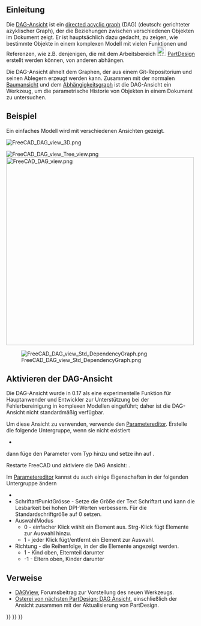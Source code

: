 <languages/>

<span id="Introduction"></span>
==Einleitung==

{{TOCright}}

Die [[DAG view/de|DAG-Ansicht]] ist ein [https://en.wikipedia.org/wiki/Directed_acyclic_graph directed acyclic graph]  (DAG) (deutsch: gerichteter azyklischer Graph), der die Beziehungen zwischen verschiedenen Objekten im Dokument zeigt. Er ist hauptsächlich dazu gedacht, zu zeigen, wie bestimmte Objekte in einem komplexen Modell mit vielen Funktionen und Referenzen, wie z.B. denjenigen, die mit dem Arbeitsbereich [[Image:Workbench_PartDesign.svg|24px]] [[PartDesign Workbench/de|PartDesign]] erstellt werden können, von anderen abhängen.

Die DAG-Ansicht ähnelt dem Graphen, der aus einem Git-Repositorium und seinen Ablegern erzeugt werden kann. Zusammen mit der normalen [[tree_view/de|Baumansicht]] und dem [[Std_DependencyGraph/de|Abhängigkeitsgraph]] ist die DAG-Ansicht ein Werkzeug, um die parametrische Historie von Objekten in einem Dokument zu untersuchen.

<span id="Example"></span>
==Beispiel==

Ein einfaches Modell wird mit verschiedenen Ansichten gezeigt.

[[File:FreeCAD_DAG_view_3D.png]]
{{Caption|Modell mit 2D- und 3D-Formen.}}

[[File:FreeCAD_DAG_view_Tree_view.png]] [[File:FreeCAD_DAG_view.png|x500px]]

{{Caption|Links: Objekte angezeigt in der Standardansicht [[tree_view/de|Baumansicht]]. Rechts: Objekte angezeigt in der DAG-Ansicht.}}

[[File:FreeCAD_DAG_view_Std_DependencyGraph.png]]

{{Caption|Beziehungen zwischen den im [[Std_DependencyGraph/de|Abhängigkeitsgraph]] gezeigten Objekten.}}

<span id="Activating_the_DAG_view"></span>
== Aktivieren der DAG-Ansicht ==

Die DAG-Ansicht wurde in 0.17 als eine experimentelle Funktion für Hauptanwender und Entwickler zur Unterstützung bei der Fehlerbereinigung in komplexen Modellen eingeführt; daher ist die DAG-Ansicht nicht standardmäßig verfügbar.

Um diese Ansicht zu verwenden, verwende den [[Std DlgParameter/de|Parametereditor]]. Erstelle die folgende Untergruppe, wenn sie nicht existiert
* {{incode|BaseApp/Preferences/DockWindows/DAGView}}

dann füge den Parameter {{incode|Enabled}} vom Typ {{incode|Boolean}} hinzu und setze ihn auf {{TRUE}}.

Restarte FreeCAD und aktiviere die DAG Ansicht: {{MenuCommand|{{StdMenu|[[Std_View_Menu/de|Ansicht]]}} → Paneele → DAG-Ansicht}}.

Im [[Std DlgParameter/de|Parametereditor]] kannst du auch einige Eigenschaften in der folgenden Untergruppe ändern
* {{incode|BaseApp/Preferences/DAGView}} 
* SchriftartPunktGrösse - Setze die Größe der Text Schriftart und kann die Lesbarkeit bei hohen DPI-Werten verbessern. Für die Standardschriftgröße auf 0 setzen.
* AuswahlModus
** 0 - einfacher Klick wählt ein Element aus. Strg-Klick fügt Elemente zur Auswahl hinzu. 
** 1 - jeder Klick fügt/entfernt ein Element zur Auswahl.
* Richtung - die Reihenfolge, in der die Elemente angezeigt werden.
** 1 - Kind oben, Elternteil darunter
** -1 - Eltern oben, Kinder darunter

<span id="Links"></span>
==Verweise==

* [https://forum.freecad.org/viewtopic.php?f=20&t=11276 DAGView], Forumsbeitrag zur Vorstellung des neuen Werkzeugs.
* [https://forum.freecad.org/viewtopic.php?t=15375 Osterei von nächsten PartDesign: DAG Ansicht], einschließlich der Ansicht zusammen mit der Aktualisierung von PartDesign.

{{Interface navi{{#translation:}}}}
{{Std Base navi{{#translation:}}}}
{{Userdocnavi{{#translation:}}}}